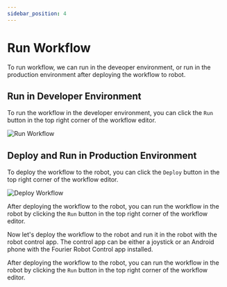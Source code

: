 ```yaml
---
sidebar_position: 4
---
```


# Run Workflow

To run workflow, we can run in the deveoper environment, or run in the production environment after deploying the workflow to robot.

## Run in Developer Environment

To run the workflow in the developer environment, you can click the `Run` button in the top right corner of the workflow editor.

![Run Workflow](run_workflow.png)

## Deploy and Run in Production Environment

To deploy the workflow to the robot, you can click the `Deploy` button in the top right corner of the workflow editor.

![Deploy Workflow](deploy_workflow.png)

After deploying the workflow to the robot, you can run the workflow in the robot by clicking the `Run` button in the top right corner of the workflow editor.

Now let's deploy the workflow to the robot and run it in the robot with the robot control app. The control app can be either a joystick or an Android phone with the Fourier Robot Control app installed.

After deploying the workflow to the robot, you can run the workflow in the robot by clicking the `Run` button in the top right corner of the workflow editor.